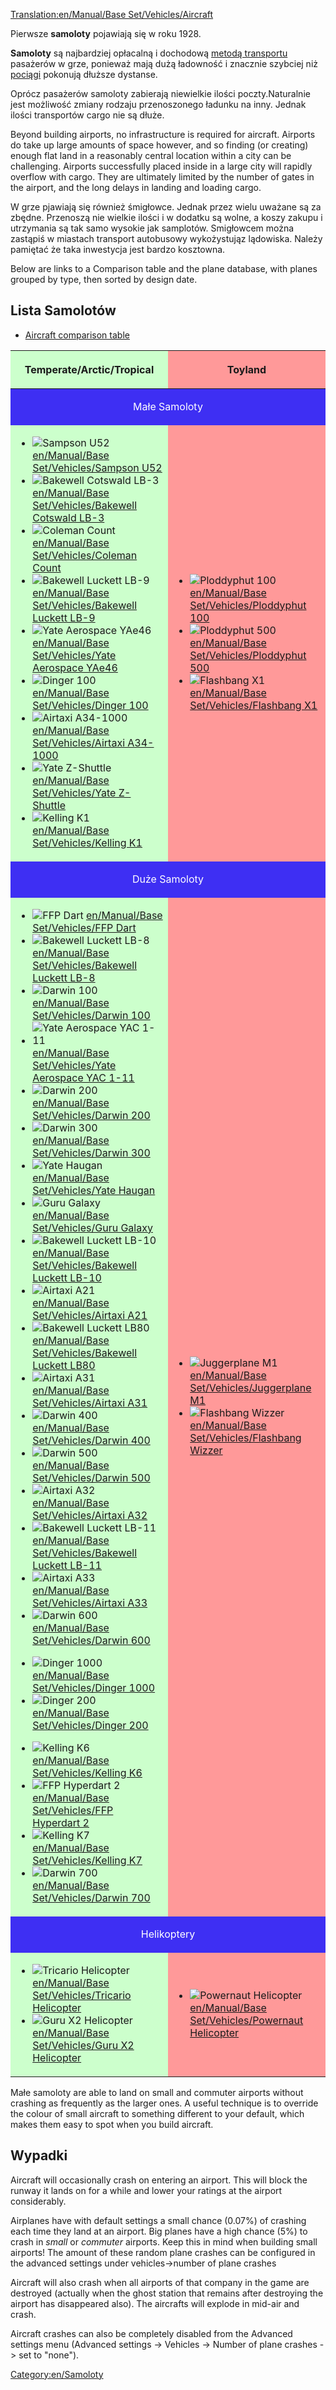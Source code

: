 [[Translation:en/Manual/Base Set/Vehicles/Aircraft]]
{{pl/Tłumaczenie|oryg. = Aircraft
|z     = en
|Postępy = 10
}}
{{pl/Spis treści}}

Pierwsze '''samoloty''' pojawiają się w roku 1928.

'''Samoloty''' są najbardziej opłacalną i dochodową [[en/Manual/Base Set/Vehicles/Vehicles|metodą transportu]] pasażerów w grze, ponieważ mają dużą ładowność i znacznie szybciej niż [[en/Manual/Base Set/Vehicles/Trains|pociągi]] pokonują dłuższe dystanse.

Oprócz pasażerów samoloty zabierają niewielkie ilości poczty.Naturalnie jest możliwość zmiany rodzaju przenoszonego ładunku na inny. Jednak ilości transportów cargo nie są dłuże.


Beyond building airports, no infrastructure is required for aircraft.  Airports do take up large amounts of space however, and so finding (or creating) enough flat land in a reasonably central location within a city can be challenging. Airports successfully placed inside in a large city will rapidly overflow with cargo. They are ultimately limited by the number of gates in the airport, and the long delays in landing and loading cargo.

W grze pjawiają się również śmigłowce. Jednak przez wielu uważane są za zbędne. Przenoszą nie wielkie ilości i w dodatku są wolne, a koszy zakupu i utrzymania są tak samo wysokie jak samplotów. Smigłowcem można zastąpiś w miastach transport autobusowy wykożystująz lądowiska. Należy pamiętać że taka inwestycja jest bardzo kosztowna.


Below are links to a Comparison table and the plane database, with planes grouped by type, then sorted by design date.

==Lista Samolotów==
*[[en/Manual/Base Set/Vehicles/Air Comparison|Aircraft comparison table]]

{|border="1" cellspacing="2" cellpadding="3" rules="all" style="margin:1em 1em 1em 0; border:solid 1px #AAAAAA;"
!width="50%" style="background: #ccffcc" | Temperate/Arctic/Tropical
!width="50%" style="background: #ff9999" | Toyland
|-
! colspan="2" style="background: #3e2ff3; color:white" align="center" | Małe Samoloty
|-
| style="background: #ccffcc" |
*[[File:en/JunkersJU52.png|Sampson U52]] [[en/Manual/Base Set/Vehicles/Sampson U52]]
*[[File:en/DouglasDC-3Dakota.png|Bakewell Cotswald LB-3]] [[en/Manual/Base Set/Vehicles/Bakewell Cotswald LB-3]]
*[[File:en/VickersViscount.png|Coleman Count]] [[en/Manual/Base Set/Vehicles/Coleman Count]]
*[[File:en/McDonnellDouglasDC-9.png|Bakewell Luckett LB-9]] [[en/Manual/Base Set/Vehicles/Bakewell Luckett LB-9]]
*[[File:en/BritishAerospaceBAe46.png|Yate Aerospace YAe46]] [[en/Manual/Base Set/Vehicles/Yate Aerospace YAe46]]
*[[File:en/Fokker100.png|Dinger 100]] [[en/Manual/Base Set/Vehicles/Dinger 100]]
*[[File:en/AirTaxiA34-1000.png|Airtaxi A34-1000]] [[en/Manual/Base Set/Vehicles/Airtaxi A34-1000]]
*[[File:en/YateZ-Shuttle.png|Yate Z-Shuttle]] [[en/Manual/Base Set/Vehicles/Yate Z-Shuttle]]
*[[File:en/KellingK1.png|Kelling K1]] [[en/Manual/Base Set/Vehicles/Kelling K1]]
| style="background: #ff9999" |
*[[File:en/Ploddyphut100.png|Ploddyphut 100]] [[en/Manual/Base Set/Vehicles/Ploddyphut 100]]
*[[File:en/Ploddyphut500.png|Ploddyphut 500]][[en/Manual/Base Set/Vehicles/Ploddyphut 500]]
*[[File:en/Flashbang X1.png|Flashbang X1]] [[en/Manual/Base Set/Vehicles/Flashbang X1]]
|-
! colspan="2" style="background: #3e2ff3; color:white" align="center" | Duże Samoloty
|-
| style="background: #ccffcc" |
*[[File:en/A%C3%ABrospatialeSE-310Caravelle.png|FFP Dart]] [[en/Manual/Base Set/Vehicles/FFP Dart]]
*[[File:en/McDonnellDouglasDC-8.png|Bakewell Luckett LB-8]] [[en/Manual/Base Set/Vehicles/Bakewell Luckett LB-8]]
*[[File:en/Boeing727.png|Darwin 100]] [[en/Manual/Base Set/Vehicles/Darwin 100]]
*[[File:en/BritishAerospaceBAC1-11.png|Yate Aerospace YAC 1-11]] [[en/Manual/Base Set/Vehicles/Yate Aerospace YAC 1-11]]
*[[File:en/Boeing737.png|Darwin 200]] [[en/Manual/Base Set/Vehicles/Darwin 200]]
*[[File:en/Boeing747.png|Darwin 300]] [[en/Manual/Base Set/Vehicles/Darwin 300]]
*[[File:en/BAC-A%C3%ABrospatialConcorde.png|Yate Haugan]] [[en/Manual/Base Set/Vehicles/Yate Haugan]]
*[[File:en/LockheedTristar.png|Guru Galaxy]] [[en/Manual/Base Set/Vehicles/Guru Galaxy]]
*[[File:en/McDonnelDouglasDC-10.png|Bakewell Luckett LB-10]] [[en/Manual/Base Set/Vehicles/Bakewell Luckett LB-10]]
*[[File:en/AirbusA300.png|Airtaxi A21]] [[en/Manual/Base Set/Vehicles/Airtaxi A21]]
*[[File:en/McDonnellDouglasMD80.png|Bakewell Luckett LB80]] [[en/Manual/Base Set/Vehicles/Bakewell Luckett LB80]]
*[[File:en/AirbusA300.png|Airtaxi A31]] [[en/Manual/Base Set/Vehicles/Airtaxi A31]]
*[[File:en/Boeing757.png|Darwin 400]] [[en/Manual/Base Set/Vehicles/Darwin 400]]
*[[File:en/Boeing767.png|Darwin 500]] [[en/Manual/Base Set/Vehicles/Darwin 500]]
*[[File:en/AirbusA320.png|Airtaxi A32]] [[en/Manual/Base Set/Vehicles/Airtaxi A32]]
*[[File:en/McDonnellDouglasMD-11.png|Bakewell Luckett LB-11]] [[en/Manual/Base Set/Vehicles/Bakewell Luckett LB-11]]
*[[File:en/AirbusA330.png|Airtaxi A33]] [[en/Manual/Base Set/Vehicles/Airtaxi A33]]
*[[File:en/AirbusA330.png|Darwin 600]] [[en/Manual/Base Set/Vehicles/Darwin 600]]

*[[File:en/Dinger1000.png|Dinger 1000]] [[en/Manual/Base Set/Vehicles/Dinger 1000]]
*[[File:en/Dinger200.png|Dinger 200]] [[en/Manual/Base Set/Vehicles/Dinger 200]]

*[[File:en/KellingK6.png|Kelling K6]] [[en/Manual/Base Set/Vehicles/Kelling K6]]
*[[File:en/FFPHyperdart2.png|FFP Hyperdart 2]] [[en/Manual/Base Set/Vehicles/FFP Hyperdart 2]]
*[[File:en/KellingK7.png|Kelling K7]] [[en/Manual/Base Set/Vehicles/Kelling K7]]
*[[File:en/Darwin700.png|Darwin 700]] [[en/Manual/Base Set/Vehicles/Darwin 700]]
| style="background: #ff9999" |

*[[File:en/JuggerplaneM1.png|Juggerplane M1]] [[en/Manual/Base Set/Vehicles/Juggerplane M1]]
*[[File:en/Flashbangwizzer.png|Flashbang Wizzer]] [[en/Manual/Base Set/Vehicles/Flashbang Wizzer]]
|-
! colspan="2" style="background: #3e2ff3; color:white" align="center" | Helikoptery
|-
| style="background: #ccffcc" |
*[[File:en/SikorskyHelicopter.png|Tricario Helicopter]] [[en/Manual/Base Set/Vehicles/Tricario Helicopter]]
*[[File:en/GuruX2Helicopter.png|Guru X2 Helicopter]] [[en/Manual/Base Set/Vehicles/Guru X2 Helicopter]]
| style="background: #ff9999" |
*[[File:en/Powernauthelicopter.png|Powernaut Helicopter]] [[en/Manual/Base Set/Vehicles/Powernaut Helicopter]]
|}

Małe samoloty are able to land on small and commuter airports without crashing as frequently as the larger ones. A useful technique is to override the colour of small aircraft to something different to your default, which makes them easy to spot when you build aircraft.

==Wypadki==
Aircraft will occasionally crash on entering an airport.  This will block the runway it lands on for a while and lower your ratings at the airport considerably.

Airplanes have with default settings a small chance (0.07%) of crashing each time they land at an airport. Big planes have a high chance (5%) to crash in ''small'' or ''commuter'' airports.  Keep this in mind when building small airports! The amount of these random plane crashes can be configured in the advanced settings under vehicles->number of plane crashes

Aircraft will also crash when all airports of that company in the game are destroyed (actually when the ghost station that remains after destroying the airport has disappeared also). The aircrafts will explode in mid-air and crash.

Aircraft crashes can also be completely disabled from the Advanced settings menu (Advanced settings -> Vehicles -> Number of plane crashes -> set to "none").

[[Category:en/Samoloty]]